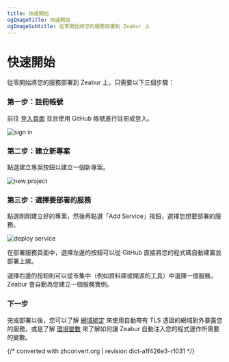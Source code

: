 ```yaml
---
title: 快速開始
ogImageTitle: 快速開始
ogImageSubtitle: 從零開始將您的服務部署到 Zeabur 上
---
```


# 快速開始

從零開始將您的服務部署到 Zeabur 上，只需要以下三個步驟：

### 第一步：註冊帳號

前往 [登入頁面](https://dash.zeabur.com/login) 並且使用 GitHub 帳號進行註冊或登入。

![sign in](/sign-in-screenshot.png)

### 第二步：建立新專案

點選建立專案按鈕以建立一個新專案。

![new project](/create-project-screenshot.png)

### 第三步：選擇要部署的服務

點選剛剛建立好的專案，然後再點選「Add Service」按鈕，選擇您想要部署的服務。

![deploy service](/deploy-service-screenshot.png)

在部署服務頁面中，選擇左邊的按鈕可以從 GitHub 直接將您的程式碼自動建置並部署上線。

選擇右邊的按鈕則可以從市集中（例如資料庫或開源的工具）中選擇一個服務，Zeabur 會自動為您建立一個服務實例。

### 下一步

完成部署以後，您可以了解 [網域綁定](/zh-TW/deploy/domain-binding) 來使用自動帶有 TLS 憑證的網域對外暴露您的服務，或是了解 [環境變數](/zh-TW/environment/variables) 來了解如何讓 Zeabur 自動注入您的程式運作所需要的變數。

{/* converted with zhconvert.org | revision dict-a1f426e3-r1031 */}